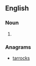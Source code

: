 ==English==
{{wikipedia|dab=rock star}}

===Noun===
{{en-noun}}

# {{alternative spelling of|rockstar|lang=en}}

===Anagrams===
* [[tarrocks#English|tarrocks]]